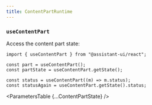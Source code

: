 ```yaml
---
title: ContentPartRuntime
---
```



### `useContentPart`

Access the content part state:

```tsx
import { useContentPart } from "@assistant-ui/react";

const part = useContentPart();
const partState = useContentPart.getState();

const status = useContentPart((m) => m.status);
const statusAgain = useContentPart.getState().status;
```

<ParametersTable {...ContentPartState} />

